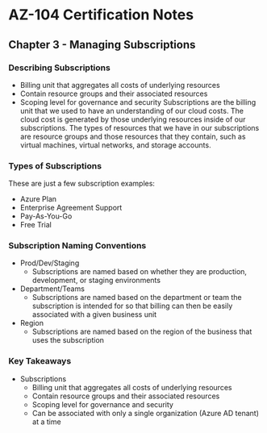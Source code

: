 # AZ-104 Certification Notes
## Chapter 3 - Managing Subscriptions

### Describing Subscriptions
* Billing unit that aggregates all costs of underlying resources
* Contain resource groups and their associated resources
* Scoping level for governance and security
Subscriptions are the billing unit that we used to have an understanding of our cloud costs. The cloud cost is generated by those underlying resources inside of our subscriptions. The types of resources that we have in our subscriptions are resource groups and those resources that they contain, such as virtual machines, virtual networks, and storage accounts.

### Types of Subscriptions
These are just a few subscription examples:
* Azure Plan
* Enterprise Agreement Support
* Pay-As-You-Go
* Free Trial

### Subscription Naming Conventions
* Prod/Dev/Staging
	* Subscriptions are named based on whether they are production, development, or staging environments
* Department/Teams
	* Subscriptions are named based on the department or team the subscription is intended for so that billing can then be easily associated with a given business unit
* Region
	* Subscriptions are named based on the region of the business that uses the subscription

### Key Takeaways
* Subscriptions
	* Billing unit that aggregates all costs of underlying resources
	* Contain resource groups and their associated resources
	* Scoping level for governance and security
	* Can be associated with only a single organization (Azure AD tenant) at a time